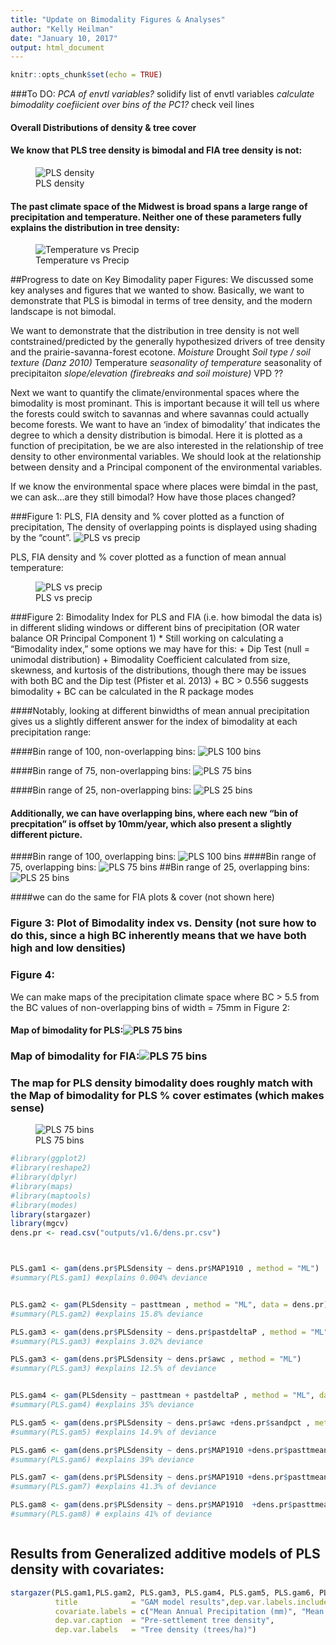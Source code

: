 ```yaml
---
title: "Update on Bimodality Figures & Analyses"
author: "Kelly Heilman"
date: "January 10, 2017"
output: html_document
---
```


```r
knitr::opts_chunk$set(echo = TRUE)
```


###To DO:
  *PCA of envtl variables?
  *solidify list of envtl variables
  *calculate bimodality coefiicient over bins of the PC1?
  *check veil lines



#### Overall Distributions of density & tree cover
#### We know that PLS tree density is bimodal and FIA tree density is not:
![PLS density](outputs/FIA_PLS_hists.png) 


#### The past climate space of the Midwest is broad spans a large range of precipitation and temperature. Neither one of these parameters fully explains the distribution in tree density:
![Temperature vs Precip](outputs/v1.6/precip_vs_temp_full_pls.png)

##Progress to date on Key Bimodality paper Figures:
We discussed some key analyses and figures that we wanted to show. Basically, we want to demonstrate that PLS is bimodal in terms of tree density, and the modern landscape is not bimodal. 

We want to demonstrate that the distribution in tree density is not well contstrained/predicted by the generally hypothesized drivers of tree density and the prairie-savanna-forest ecotone.
  *Moisture 
  *Drought
  *Soil type / soil texture (Danz 2010)
  *Temperature
  *seasonality of temperature
  *seasonality of precipitaiton
  *slope/elevation (firebreaks and soil moisture)
  *VPD ??

Next we want to quantify the climate/environmental spaces where the bimodality is most prominant. This is important because it will tell us where the forests could switch to savannas and where savannas could actually become forests. We want to have an 'index of bimodality' that indicates the degree to which a density distribution is bimodal. Here it is plotted as a function of precipitation, be we are also interested in the relationship of tree density to other environmental variables. We should look at the relationship between density and a Principal component of the environmental variables. 

If we know the environmental space where places were bimdal in the past, we can ask...are they still bimodal? How have those places changed?


###Figure 1: 
PLS, FIA density and  % cover plotted as a function of precipitation, The density of overlapping points is displayed using shading by the "count". 
![PLS vs precip](outputs/FIA_PLS_hexbinplots.png) 

PLS, FIA density and  % cover plotted as a function of mean annual temperature:

![PLS vs precip](outputs/FIA_PLS_temp_hexbinplots.png)


###Figure 2: 
Bimodality Index for PLS and FIA (i.e. how bimodal the data is) in different sliding windows or different bins of precipitation (OR water balance OR Principal Component 1)
* Still working on calculating a “Bimodality index,” some options we may have for this:
  + Dip Test (null = unimodal distribution)
  + Bimodality Coefficient calculated from size, skewness, and kurtosis of the distributions, though there may be issues with both BC and the Dip test (Pfister et al. 2013)
  + BC > 0.556 suggests bimodality
  + BC can be calculated in the R package modes 

####Notably, looking at different binwidths of mean annual precipitation gives us a slightly different answer for the index of bimodality at each precipitation range:

####Bin range of 100, non-overlapping bins:
![PLS 100 bins](outputs/v1.6/bimodality_coefficient_full_pls_100bins.png) 

####Bin range of 75, non-overlapping bins:
![PLS 75 bins](outputs/v1.6/bimodality_coefficient_full_pls_75bins.png) 

####Bin range of 25, non-overlapping bins:
![PLS 25 bins](outputs/v1.6/bimodality_coefficient_full_pls_25bins.png) 

#### Additionally, we can have overlapping bins, where each new "bin of precpitation" is offset by 10mm/year, which also present a slightly different picture.
####Bin range of 100, overlapping bins:
![PLS 100 bins](outputs/v1.6/rolling_BC_plots_100.png)
####Bin range of 75, overlapping bins:
![PLS 75 bins](outputs/v1.6/rolling_BC_plots_75.png)
##Bin range of 25, overlapping bins:
![PLS 25 bins](outputs/v1.6/rolling_BC_plots_25.png)


####we can do the same for FIA plots & cover (not shown here)

### Figure 3: Plot of Bimodality index vs. Density (not sure how to do this, since a high BC inherently means that we have both high and low densities)

### Figure 4:
We can make maps of the precipitation climate space where BC > 5.5 from the BC values of non-overlapping bins of width = 75mm in Figure 2:

#### Map of bimodality for PLS:![PLS 75 bins](outputs/v1.6/PLS_BC_map_75.png)

### Map of bimodality for FIA:![PLS 75 bins](outputs/v1.6/FIA_BC_map_75.png)

### The map for PLS density bimodality does roughly match with the Map of bimodality for PLS % cover estimates (which makes sense)
![PLS 75 bins](outputs/v1.6/PLS_BC_cover_map75.png)

```r

#library(ggplot2)
#library(reshape2)
#library(dplyr)
#library(maps)
#library(maptools)
#library(modes)
library(stargazer)
library(mgcv)
dens.pr <- read.csv("outputs/v1.6/dens.pr.csv")



PLS.gam1 <- gam(dens.pr$PLSdensity ~ dens.pr$MAP1910 , method = "ML")
#summary(PLS.gam1) #explains 0.004% deviance


PLS.gam2 <- gam(PLSdensity ~ pasttmean , method = "ML", data = dens.pr)
#summary(PLS.gam2) #explains 15.8% deviance

PLS.gam3 <- gam(dens.pr$PLSdensity ~ dens.pr$pastdeltaP , method = "ML")
#summary(PLS.gam3) #explains 3.02% deviance

PLS.gam3 <- gam(dens.pr$PLSdensity ~ dens.pr$awc , method = "ML")
#summary(PLS.gam3) #explains 12.5% of deviance


PLS.gam4 <- gam(PLSdensity ~ pasttmean + pastdeltaP , method = "ML", data = dens.pr)
#summary(PLS.gam4) #explains 35% deviance

PLS.gam5 <- gam(dens.pr$PLSdensity ~ dens.pr$awc +dens.pr$sandpct , method = "ML")
#summary(PLS.gam5) #explains 14.9% of deviance

PLS.gam6 <- gam(dens.pr$PLSdensity ~ dens.pr$MAP1910 +dens.pr$pasttmean+ dens.pr$sandpct, method = "ML")
#summary(PLS.gam6) #explains 39% deviance

PLS.gam7 <- gam(dens.pr$PLSdensity ~ dens.pr$MAP1910 +dens.pr$pasttmean +dens.pr$awc , method = "ML")
#summary(PLS.gam7) #explains 41.3% of deviance

PLS.gam8 <- gam(dens.pr$PLSdensity ~ dens.pr$MAP1910  +dens.pr$pasttmean +dens.pr$sandpct + dens.pr$awc, method = "ML")
#summary(PLS.gam8) # explains 41% of deviance



```

## Results from Generalized additive models of PLS density with covariates:

```r

stargazer(PLS.gam1,PLS.gam2, PLS.gam3, PLS.gam4, PLS.gam5, PLS.gam6, PLS.gam7, PLS.gam8, type="html",
          title            = "GAM model results",dep.var.labels.include = FALSE,
          covariate.labels = c("Mean Annual Precipitation (mm)", "Mean Temperature (DegF)", "Mean Temperature (DegF)", "AWC", "Precipitaiton seasonality","% sand"),
          dep.var.caption  = "Pre-settlement tree density",
          dep.var.labels   = "Tree density (trees/ha)")


```


